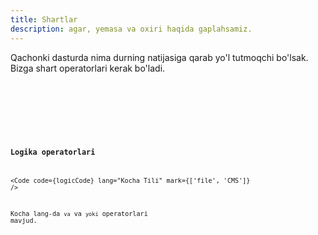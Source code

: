 ```yaml
---
title: Shartlar
description: agar, yemasa va oxiri haqida gaplahsamiz.
---
```



Qachonki dasturda nima durning natijasiga qarab yo'l tutmoqchi bo'lsak. 
Bizga shart operatorlari kerak bo'ladi.

<Tabs>
  <TabItem label="Kocha">
    <Code code={kochaCode} lang="Kocha Tili" mark={['file', 'CMS']} />
  </TabItem>
  <TabItem label="JavaScript">
    <Code code={jsCode} lang="js" mark={['file', 'CMS']} />
  </TabItem>
</Tabs>

### Logika operatorlari
<Code code={logicCode} lang="Kocha Tili" mark={['file', 'CMS']} />

Kocha lang-da `va` va `yoki` operatorlari mavjud. 